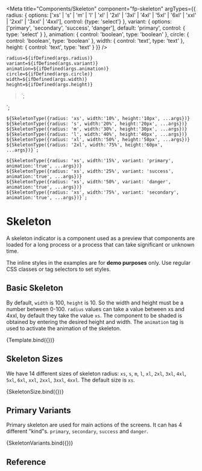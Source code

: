 
<Meta 
    title="Components/Skeleton"
    component="fp-skeleton"
    argTypes={{
        radius: {
            options: ['xs' | 's' | 'm' | 'l' | 'xl' | '2xl' | '3xl' | '4xl' | '5xl' | '6xl' | 'xxl' | '2xxl' | '3xxl' | '4xxl'],
            control: {type: 'select'}
        },
         variant: {
            options: ['primary', 'secondary', 'success', 'danger'],
            default: 'primary',
            control: { type: 'select' }
        },
        animation: {
            control: 'boolean',
            type: 'boolean'
        },
        circle: {
            control: 'boolean',
            type: 'boolean'
        },
        width: {
            control: 'text',
            type: 'text'
        },
        height: {
            control: 'text',
            type: 'text'
        }
    }}
/>

    radius=${ifDefined(args.radius)}
    variant=${ifDefined(args.variant)}
    animation=${ifDefined(args.animation)}
    circle=${ifDefined(args.circle)}
    width=${ifDefined(args.width)}
    height=${ifDefined(args.height)}
></fp-skeleton>`;

<fp-skeleton circle animation></fp-skeleton>
<fp-skeleton width="25%" radius="2xl" animation></fp-skeleton>
<fp-skeleton width="50%" radius="2xl" animation></fp-skeleton>
<fp-skeleton width="100%" radius="2xl" animation></fp-skeleton>`;

    ${SkeletonType({radius: 'xs', width:'10%', height:'10px', ...args})}
    ${SkeletonType({radius: 's', width:'20%', height:'20px', ...args})}
    ${SkeletonType({radius: 'm', width:'30%', height:'30px', ...args})}
    ${SkeletonType({radius: 'l', width:'40%', height:'40px', ...args})}
    ${SkeletonType({radius: 'xl', width:'50%', height:'50px', ...args})}
    ${SkeletonType({radius: '2xl', width:'75%', height:'60px', ...args})}`;

    ${SkeletonType({radius: 'xs', width:'15%', variant: 'primary', animation:'true', ...args})}
    ${SkeletonType({radius: 'xs', width:'25%', variant: 'success', animation:'true', ...args})}
    ${SkeletonType({radius: 'xs', width:'50%', variant: 'danger', animation:'true', ...args})}
    ${SkeletonType({radius: 'xs', width:'75%', variant: 'secondary', animation:'true', ...args})}`;    

# Skeleton

A skeleton indicator is a component used as a preview that components are loaded for a long process or a process that can take significant or unknown time.

<fp-alert variant="warning" icon>The inline styles in the examples are for **demo purposes** only. Use regular CSS classes or tag selectors to set styles.</fp-alert>

## Basic Skeleton

By default, `width` is 100, `height` is 10. So the width and height must be a number between 0-100. `radius` values can take a value between xs and 4xxl, by default they take the value `xs`. The component to be shaded is obtained by entering the desired height and width. The `animation` tag is used to activate the animation of the skeleton.

<Canvas isColumn>
    <Story name="Basic Usage">{Template.bind({})}</Story>
</Canvas>    

## Skeleton Sizes

We have 14 different sizes of skeleton radius: `xs`, `s`, `m`, `l`, `xl`, `2xl`, `3xl`, `4xl`, `5xl`, `6xl`, `xxl`, `2xxl`, `3xxl`, `4xxl`. The default size is `xs`.

<Canvas isColumn>
    <Story name="Skeleton Sizes">{SkeletonSize.bind({})}</Story>
</Canvas> 

## Primary Variants

Primary skeleton are used for main actions of the screens. It can has 4 different "kind"s. `primary`, `secondary`, `success` and `danger`.

<Canvas isColumn>
    <Story name="Skeleton">{SkeletonVariants.bind({})}</Story>
</Canvas>   

## Reference

<ArgsTable of="fp-skeleton" />